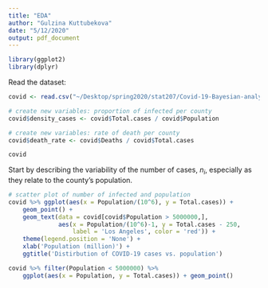 ```yaml
---
title: "EDA"
author: "Gulzina Kuttubekova"
date: "5/12/2020"
output: pdf_document
---
```




```r
library(ggplot2)
library(dplyr)
```

Read the dataset:
```r
covid <- read.csv("~/Desktop/spring2020/stat207/Covid-19-Bayesian-analysis/data/Covid19-04-13-20.txt")
```

```r
# create new variables: proportion of infected per county
covid$density_cases <- covid$Total.cases / covid$Population

# create new variables: rate of death per county
covid$death_rate <- covid$Deaths / covid$Total.cases
```

```r
covid
```


Start by describing the variability of the number of cases, $n_i$, especially as they relate to the county's population.

```r
# scatter plot of number of infected and population
covid %>% ggplot(aes(x = Population/(10^6), y = Total.cases)) + 
    geom_point() +
    geom_text(data = covid[covid$Population > 5000000,], 
              aes(x = Population/(10^6)-1, y = Total.cases - 250, 
                  label = 'Los Angeles', color = 'red')) +
    theme(legend.position = 'None') +
    xlab('Population (million)') + 
    ggtitle('Distirbution of COVID-19 cases vs. population')
```

```r
covid %>% filter(Population < 5000000) %>% 
    ggplot(aes(x = Population, y = Total.cases)) + geom_point()
```













